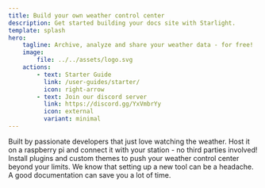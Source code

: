 ```yaml
---
title: Build your own weather control center
description: Get started building your docs site with Starlight.
template: splash
hero:
    tagline: Archive, analyze and share your weather data - for free!
    image:
        file: ../../assets/logo.svg
    actions:
        - text: Starter Guide
          link: /user-guides/starter/
          icon: right-arrow
        - text: Join our discord server
          link: https://discord.gg/YxVmbrYy
          icon: external
          variant: minimal
---
```



<CardGrid stagger>
    <Card title="Community driven" icon="heart">
        Built by passionate developers that just love watching the weather.
    </Card>
    <Card title="Self hostable" icon="seti:xml">
        Host it on a raspberry pi and connect it with your station - no third
        parties involved!
    </Card>
    <Card title="Highly configurable" icon="setting">
        Install plugins and custom themes to push your weather control center
        beyond your limits.
    </Card>
    <Card title="Well documented" icon="open-book">
        We know that setting up a new tool can be a headache. A good
        documentation can save you a lot of time.
    </Card>
</CardGrid>
